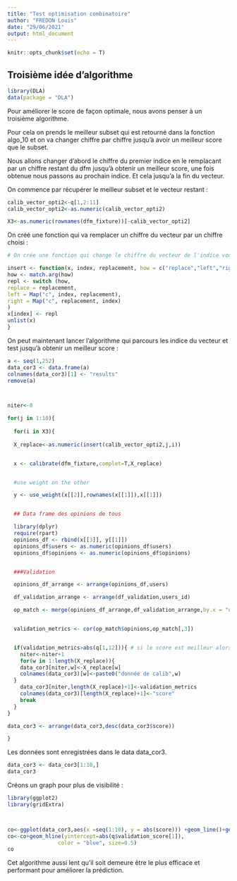 ```yaml
---
title: "Test optimisation combinatoire"
author: "FREDON Louis"
date: "29/06/2021"
output: html_document
---
```


```r
knitr::opts_chunk$set(echo = T)
```

## Troisième idée d'algorithme

```r
library(DLA)
data(package = "DLA")
```



Pour améliorer le score de façon optimale, nous avons penser à un troisième algorithme.

Pour cela on prends le meilleur subset qui est retourné dans la fonction algo_10 et on va changer chiffre par chiffre jusqu'à avoir un meilleur score que le subset.

Nous allons changer d'abord le chiffre du premier indice en le remplacant par un chiffre restant du dfm jusqu'à obtenir un meilleur score, une fois obtenue nous passons au prochain indice. 
Et cela jusqu'a la fin du vecteur.

On commence par récupérer le meilleur subset et le vecteur restant :

```r
calib_vector_opti2<-q[1,2:11]
calib_vector_opti2<-as.numeric(calib_vector_opti2)

X3<-as.numeric(rownames(dfm_fixture))[-calib_vector_opti2]

```

On créé une fonction qui va remplacer un chiffre du vecteur par un chiffre choisi :

```r
# On crée une fonction qui change le chiffre du vecteur de l'indice voulu

insert <- function(x, index, replacement, how = c("replace","left","right")) {
how <- match.arg(how)
repl <- switch (how,
replace = replacement,
left = Map("c", index, replacement),
right = Map("c", replacement, index)
)
x[index] <- repl
unlist(x)
}
```

On peut maintenant lancer l'algorithme qui parcours les indice du vecteur et test jusqu'à obtenir un meilleur score :

```r



a <- seq(1,252)
data_cor3 <- data.frame(a)
colnames(data_cor3)[1] <- "results"
remove(a)



niter<-0

for(j in 1:10){
  
  for(i in X3){
  
  X_replace<-as.numeric(insert(calib_vector_opti2,j,i))


  x <- calibrate(dfm_fixture,complet=T,X_replace)


  #use weight on the other

  y <- use_weight(x[[2]],rownames(x[[1]]),x[[1]])


  ## Data frame des opinions de tous

  library(dplyr)
  require(rpart)
  opinions_df <- rbind(x[[3]], y[[1]])
  opinions_df$users <- as.numeric(opinions_df$users)
  opinions_df$opinions <- as.numeric(opinions_df$opinions)


  ###Validation

  opinions_df_arrange <- arrange(opinions_df,users)

  df_validation_arrange <- arrange(df_validation,users_id)

  op_match <- merge(opinions_df_arrange,df_validation_arrange,by.x = "users",by.y = "users_id")


  validation_metrics <- cor(op_match$opinions,op_match[,3])


  if(validation_metrics>abs(q[1,12])){ # si le score est meilleur alors on garde et on passe a l'indice suivant 
    niter<-niter+1
    for(w in 1:length(X_replace)){
    data_cor3[niter,w]<-X_replace[w]
    colnames(data_cor3)[w]<-paste0("donnée de calib",w)
  }
    data_cor3[niter,length(X_replace)+1]<-validation_metrics
    colnames(data_cor3)[length(X_replace)+1]<-"score"
    break
  }
}

data_cor3 <- arrange(data_cor3,desc(data_cor3$score))

}
```


Les données sont enregistrées dans le data data_cor3.

```r
data_cor3 <- data_cor3[1:10,]
data_cor3
```


Créons un graph pour plus de visibilité :

```r
library(ggplot2)
library(gridExtra)



co<-ggplot(data_cor3,aes(x =seq(1:10), y = abs(score))) +geom_line()+geom_point()
co<-co+geom_hline(yintercept=abs(q$validation_score[1]), 
                color = "blue", size=0.5)
co

```


Cet algorithme aussi lent qu'il soit demeure être le plus efficace et performant pour améliorer la prédiction.
